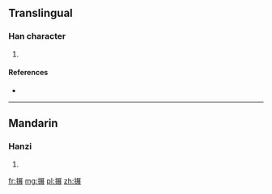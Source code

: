 ==Translingual==

===Han character===
{{Han char|rn=64|rad=手|as=10|sn=13|four=5703<sub>2</sub>|canj=手尸廿女 (QSTV)}}

# {{defn|Han|sort=手10}}

====References====
* {{Han ref|kx=0446.050|dkj=12458|dj=0796.260|hdz=31938.050|uh=640C|ud=25612|bh=DDAA|bd=56746}}

----

==Mandarin==

===Hanzi===
{{cmn-hanzi|pin=[[chōu]] ([[chou1]]), [[zhǎn]] ([[zhan3]])|wg=ch'ou<sup>1</sup>, chan<sup>3</sup>}}

# {{defn|lang=cmn|sort=手10}}

[[fr:搌]]
[[mg:搌]]
[[pl:搌]]
[[zh:搌]]